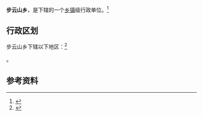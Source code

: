 {{中国乡级行政区|21/02/83/209/000}}

'''步云山乡'''，是{{PRC admin/fullname|21/02/83/209/000|3}}下辖的一个[[乡镇|乡镇]]级行政单位。<ref>{{PRC admin/ref sgc|{{PRC admin/parent|21/02/83/209/000}}}}</ref>

== 行政区划 ==

步云山乡下辖以下地区：<ref>{{PRC admin/ref sgc|21/02/83/209/000}}</ref>

{{PRC admin/children|21/02/83/209/000}}。

== 参考资料 ==

{{reflist}}

{{行政区划小作品}}
{{PRC admin/navcat|21/02/83/209/000}}